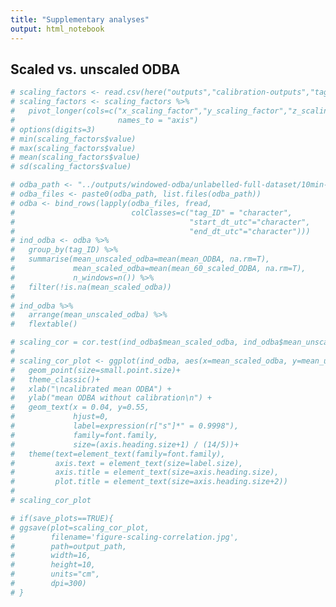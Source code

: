 ```yaml
---
title: "Supplementary analyses"
output: html_notebook
---
```


## Scaled vs. unscaled ODBA

```r
# scaling_factors <- read.csv(here("outputs","calibration-outputs","tag_6O_scaling_factors.csv"))
# scaling_factors <- scaling_factors %>%
#   pivot_longer(cols=c("x_scaling_factor","y_scaling_factor","z_scaling_factor"),
#                       names_to = "axis")
# options(digits=3)
# min(scaling_factors$value)
# max(scaling_factors$value)
# mean(scaling_factors$value)
# sd(scaling_factors$value)
```

```r
# odba_path <- "../outputs/windowed-odba/unlabelled-full-dataset/10min-odba/"
# odba_files <- paste0(odba_path, list.files(odba_path))
# odba <- bind_rows(lapply(odba_files, fread, 
#                          colClasses=c("tag_ID" = "character", 
#                                       "start_dt_utc"="character",
#                                       "end_dt_utc"="character")))
# ind_odba <- odba %>%
#   group_by(tag_ID) %>%
#   summarise(mean_unscaled_odba=mean(mean_ODBA, na.rm=T),
#             mean_scaled_odba=mean(mean_60_scaled_ODBA, na.rm=T),
#             n_windows=n()) %>%
#   filter(!is.na(mean_scaled_odba))
# 
# ind_odba %>%
#   arrange(mean_unscaled_odba) %>%
#   flextable()
```

```r
# scaling_cor = cor.test(ind_odba$mean_scaled_odba, ind_odba$mean_unscaled_odba, method="spearman")
# 
# scaling_cor_plot <- ggplot(ind_odba, aes(x=mean_scaled_odba, y=mean_unscaled_odba)) +
#   geom_point(size=small.point.size)+
#   theme_classic()+
#   xlab("\ncalibrated mean ODBA") +
#   ylab("mean ODBA without calibration\n") +
#   geom_text(x = 0.04, y=0.55, 
#             hjust=0, 
#             label=expression(r["s"]*" = 0.9998"),
#             family=font.family,
#             size=(axis.heading.size+1) / (14/5))+
#   theme(text=element_text(family=font.family),
#         axis.text = element_text(size=label.size),
#         axis.title = element_text(size=axis.heading.size),
#         plot.title = element_text(size=axis.heading.size+2))
# 
# scaling_cor_plot
```

```r
# if(save_plots==TRUE){
# ggsave(plot=scaling_cor_plot,
#        filename='figure-scaling-correlation.jpg',
#        path=output_path,
#        width=16,
#        height=10,
#        units="cm",
#        dpi=300)
# }
```

